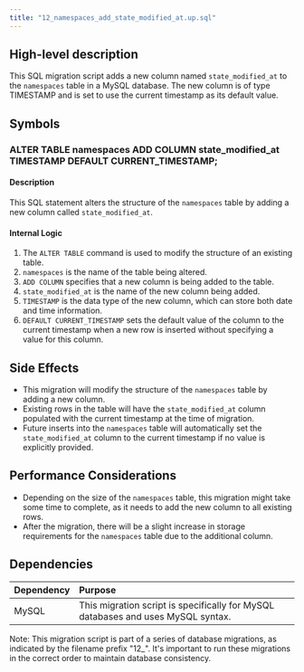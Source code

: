 ```yaml
---
title: "12_namespaces_add_state_modified_at.up.sql"
---
```


## High-level description
This SQL migration script adds a new column named `state_modified_at` to the `namespaces` table in a MySQL database. The new column is of type TIMESTAMP and is set to use the current timestamp as its default value.

## Symbols

### ALTER TABLE namespaces ADD COLUMN state_modified_at TIMESTAMP DEFAULT CURRENT_TIMESTAMP;

#### Description
This SQL statement alters the structure of the `namespaces` table by adding a new column called `state_modified_at`.

#### Internal Logic
1. The `ALTER TABLE` command is used to modify the structure of an existing table.
2. `namespaces` is the name of the table being altered.
3. `ADD COLUMN` specifies that a new column is being added to the table.
4. `state_modified_at` is the name of the new column being added.
5. `TIMESTAMP` is the data type of the new column, which can store both date and time information.
6. `DEFAULT CURRENT_TIMESTAMP` sets the default value of the column to the current timestamp when a new row is inserted without specifying a value for this column.

## Side Effects
- This migration will modify the structure of the `namespaces` table by adding a new column.
- Existing rows in the table will have the `state_modified_at` column populated with the current timestamp at the time of migration.
- Future inserts into the `namespaces` table will automatically set the `state_modified_at` column to the current timestamp if no value is explicitly provided.

## Performance Considerations
- Depending on the size of the `namespaces` table, this migration might take some time to complete, as it needs to add the new column to all existing rows.
- After the migration, there will be a slight increase in storage requirements for the `namespaces` table due to the additional column.

## Dependencies
| Dependency | Purpose |
|:-----------|:--------|
| MySQL | This migration script is specifically for MySQL databases and uses MySQL syntax. |

Note: This migration script is part of a series of database migrations, as indicated by the filename prefix "12_". It's important to run these migrations in the correct order to maintain database consistency.